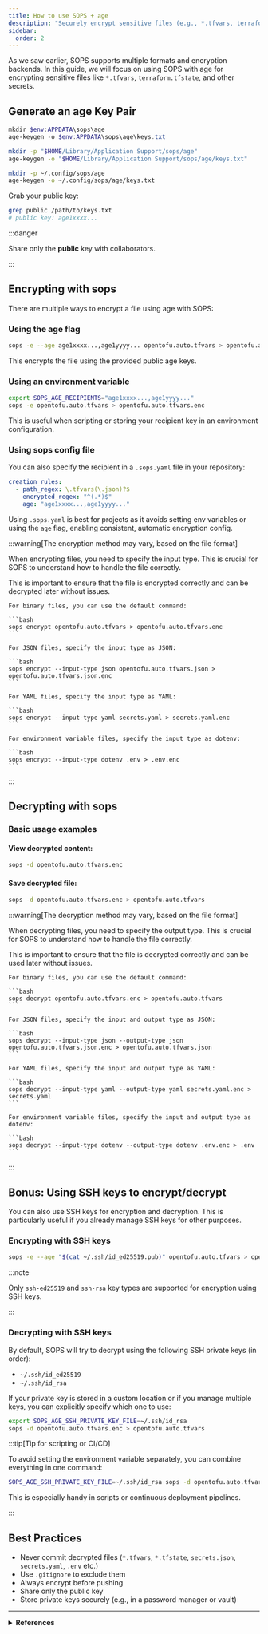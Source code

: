 ```yaml
---
title: How to use SOPS + age
description: "Securely encrypt sensitive files (e.g., *.tfvars, terraform.tfstate) for safe storage in Git and automation."
sidebar:
  order: 2
---
```



As we saw earlier, SOPS supports multiple formats and encryption backends. In this guide, we will focus on using SOPS with age for encrypting sensitive files like `*.tfvars`, `terraform.tfstate`, and other secrets.

## Generate an age Key Pair

<Tabs syncKey="operating-systems">
  <TabItem label="Windows" icon="seti:windows">

```powershell
mkdir $env:APPDATA\sops\age
age-keygen -o $env:APPDATA\sops\age\keys.txt
```

  </TabItem>
  <TabItem label="macOS" icon="apple">

```bash
mkdir -p "$HOME/Library/Application Support/sops/age"
age-keygen -o "$HOME/Library/Application Support/sops/age/keys.txt"
```

  </TabItem>
  <TabItem label="Linux" icon="linux">

```bash
mkdir -p ~/.config/sops/age
age-keygen -o ~/.config/sops/age/keys.txt
```

  </TabItem>
</Tabs>

Grab your public key:

```bash
grep public /path/to/keys.txt
# public key: age1xxxx...
```

:::danger

Share only the **public** key with collaborators.

:::

## Encrypting with sops

There are multiple ways to encrypt a file using age with SOPS:

### Using the age flag

```bash
sops -e --age age1xxxx...,age1yyyy... opentofu.auto.tfvars > opentofu.auto.tfvars.enc
```

This encrypts the file using the provided public age keys.

### Using an environment variable

```bash
export SOPS_AGE_RECIPIENTS="age1xxxx...,age1yyyy..."
sops -e opentofu.auto.tfvars > opentofu.auto.tfvars.enc
```

This is useful when scripting or storing your recipient key in an environment configuration.

### Using sops config file

You can also specify the recipient in a `.sops.yaml` file in your repository:

```yaml
creation_rules:
  - path_regex: \.tfvars(\.json)?$
    encrypted_regex: "^(.*)$"
    age: "age1xxxx...,age1yyyy..."
```

Using `.sops.yaml` is best for projects as it avoids setting env variables or using the `age` flag, enabling consistent, automatic encryption config.

:::warning[The encryption method may vary, based on the file format]

When encrypting files, you need to specify the input type. This is crucial for SOPS to understand how to handle the file correctly.

This is important to ensure that the file is encrypted correctly and can be decrypted later without issues.

<Tabs syncKey="file-formats">
  <TabItem label="BINARY">

    For binary files, you can use the default command:

    ```bash
    sops encrypt opentofu.auto.tfvars > opentofu.auto.tfvars.enc
    ```

  </TabItem>
  <TabItem label="JSON">

    For JSON files, specify the input type as JSON:

    ```bash
    sops encrypt --input-type json opentofu.auto.tfvars.json > opentofu.auto.tfvars.json.enc
    ```

  </TabItem>
  <TabItem label="YAML">

    For YAML files, specify the input type as YAML:

    ```bash
    sops encrypt --input-type yaml secrets.yaml > secrets.yaml.enc
    ```

  </TabItem>
  <TabItem label="ENV">

    For environment variable files, specify the input type as dotenv:

    ```bash
    sops encrypt --input-type dotenv .env > .env.enc
    ```

  </TabItem>
</Tabs>

:::

## Decrypting with sops

### Basic usage examples

#### View decrypted content:

```bash
sops -d opentofu.auto.tfvars.enc
```

#### Save decrypted file:

```bash
sops -d opentofu.auto.tfvars.enc > opentofu.auto.tfvars
```

:::warning[The decryption method may vary, based on the file format]

When decrypting files, you need to specify the output type. This is crucial for SOPS to understand how to handle the file correctly.

This is important to ensure that the file is decrypted correctly and can be used later without issues.

<Tabs syncKey="file-formats">
  <TabItem label="BINARY">

    For binary files, you can use the default command:

    ```bash
    sops decrypt opentofu.auto.tfvars.enc > opentofu.auto.tfvars
    ```

  </TabItem>
  <TabItem label="JSON">

    For JSON files, specify the input and output type as JSON:

    ```bash
    sops decrypt --input-type json --output-type json opentofu.auto.tfvars.json.enc > opentofu.auto.tfvars.json
    ```

  </TabItem>
  <TabItem label="YAML">

    For YAML files, specify the input and output type as YAML:

    ```bash
    sops decrypt --input-type yaml --output-type yaml secrets.yaml.enc > secrets.yaml
    ```

  </TabItem>
  <TabItem label="ENV">

    For environment variable files, specify the input and output type as dotenv:

    ```bash
    sops decrypt --input-type dotenv --output-type dotenv .env.enc > .env
    ```

  </TabItem>
</Tabs>

:::

## Bonus: Using SSH keys to encrypt/decrypt

You can also use SSH keys for encryption and decryption. This is particularly useful if you already manage SSH keys for other purposes.

### Encrypting with SSH keys

```bash
sops -e --age "$(cat ~/.ssh/id_ed25519.pub)" opentofu.auto.tfvars > opentofu.auto.tfvars.enc
```

:::note

Only `ssh-ed25519` and `ssh-rsa` key types are supported for encryption using SSH keys.

:::

### Decrypting with SSH keys

By default, SOPS will try to decrypt using the following SSH private keys (in order):

- `~/.ssh/id_ed25519`
- `~/.ssh/id_rsa`

If your private key is stored in a custom location or if you manage multiple keys, you can explicitly specify which one to use:

```bash
export SOPS_AGE_SSH_PRIVATE_KEY_FILE=~/.ssh/id_rsa
sops -d opentofu.auto.tfvars.enc > opentofu.auto.tfvars
```

:::tip[Tip for scripting or CI/CD]

To avoid setting the environment variable separately, you can combine everything in one command:

```bash
SOPS_AGE_SSH_PRIVATE_KEY_FILE=~/.ssh/id_rsa sops -d opentofu.auto.tfvars.enc > opentofu.auto.tfvars
```

This is especially handy in scripts or continuous deployment pipelines.

:::

## Best Practices

- Never commit decrypted files (`*.tfvars`, `*.tfstate`, `secrets.json`, `secrets.yaml`, `.env` etc.)
- Use `.gitignore` to exclude them
- Always encrypt before pushing
- Share only the public key
- Store private keys securely (e.g., in a password manager or vault)

---

<details>
  <summary>
    <strong>References</strong>
  </summary>

  <ul>
    <li><a href="https://github.com/getsops/sops?tab=readme-ov-file#encrypting-using-age" target="_blank" rel="noopener noreferrer">Using age with SOPS</a></li>
    <li><a href="https://technotim.live/posts/secret-encryption-sops/" target="_blank" rel="noopener noreferrer">Encrypting with Mozilla SOPS and AGE</a></li>
    <li><a href="https://www.youtube.com/watch?v=wqD7k5iNvqs" target="_blank" rel="noopener noreferrer">Encrypting Secrets The GitOps Way With sops And age (YouTube)</a></li>
    <li><a href="https://blog.stephane-robert.info/docs/securiser/secrets/sops/" target="_blank" rel="noopener noreferrer">Protégez vos secrets DevOps avec SOPS (FR)</a></li>
    <li><a href="https://une-tasse-de.cafe/blog/sops/" target="_blank" rel="noopener noreferrer">Stocker des secrets dans un dépôt Git (FR)</a></li>
  </ul>
</details>
